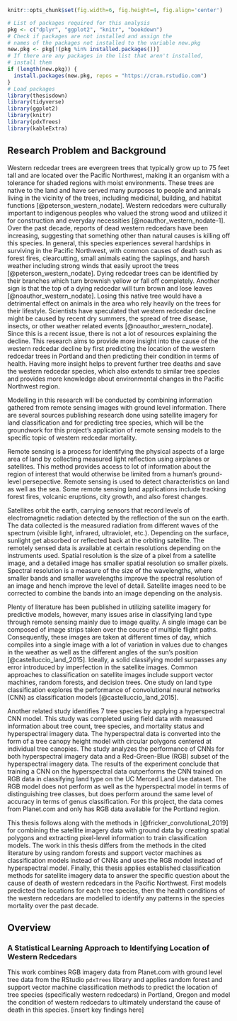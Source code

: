 <!--
This is for including Chapter 1.  Notice that it's also good practice to name your chunk.  This will help you debug potential issues as you knit.  The chunk above is called intro and the one below is called chapter1.  Feel free to change the name of the Rmd file as you wish, but don't forget to change it here from chap1.Rmd.
-->

<!--
The {#rmd-basics} text after the chapter declaration will allow us to link throughout the document back to the beginning of Chapter 1.  These labels will automatically be generated (if not specified) by changing the spaces to hyphens and capital letters to lowercase.  Look for the reference to this label at the beginning of Chapter 2.
-->

```r
knitr::opts_chunk$set(fig.width=6, fig.height=4, fig.align='center')
```


<!-- # R Markdown Basics {#rmd-basics} -->

<!-- Here is a brief introduction into using _R Markdown_. _Markdown_ is a simple formatting syntax for authoring HTML, PDF, and MS Word documents. _R Markdown_ provides the flexibility of _Markdown_ with the implementation of **R** input and output.  For more details on using _R Markdown_ see <https://rmarkdown.rstudio.com>.   -->

<!-- Be careful with your spacing in _Markdown_ documents.  While whitespace largely is ignored, it does at times give _Markdown_ signals as to how to proceed.  As a habit, try to keep everything left aligned whenever possible, especially as you type a new paragraph.  In other words, there is no need to indent basic text in the Rmd document (in fact, it might cause your text to do funny things if you do). -->

<!-- ## Lists -->

<!-- It's easy to create a list.  It can be unordered like -->

<!-- * Item 1 -->
<!-- * Item 2 -->

<!-- or it can be ordered like -->

<!-- 1. Item 1 -->
<!-- 4. Item 2 -->

<!-- Notice that I intentionally mislabeled Item 2 as number 4.  _Markdown_ automatically figures this out!  You can put any numbers in the list and it will create the list.  Check it out below. -->

<!-- To create a sublist, just indent the values a bit (at least four spaces or a tab).  (Here's one case where indentation is key!) -->

<!-- 1. Item 1 -->
<!-- 1. Item 2 -->
<!-- 1. Item 3 -->
<!--     - Item 3a -->
<!--     - Item 3b -->

<!-- ## Line breaks -->

<!-- Make sure to add white space between lines if you'd like to start a new paragraph.  Look at what happens below in the outputted document if you don't: -->

<!-- Here is the first sentence.  Here is another sentence.  Here is the last sentence to end the paragraph. -->
<!-- This should be a new paragraph. -->

<!-- *Now for the correct way:*  -->

<!-- Here is the first sentence.  Here is another sentence.  Here is the last sentence to end the paragraph. -->

<!-- This should be a new paragraph. -->

<!-- ## R chunks -->

<!-- When you click the **Knit** button above a document will be generated that includes both content as well as the output of any embedded **R** code chunks within the document. You can embed an **R** code chunk like this (`cars` is a built-in **R** dataset): -->

<!-- ```{r cars} -->
<!-- summary(cars) -->
<!-- ``` -->

<!-- ## Inline code -->

<!-- If you'd like to put the results of your analysis directly into your discussion, add inline code like this: -->

<!-- > The `cos` of $2 \pi$ is `r cos(2*pi)`.  -->

<!-- Another example would be the direct calculation of the standard deviation: -->

<!-- > The standard deviation of `speed` in `cars` is `r sd(cars$speed)`. -->

<!-- One last neat feature is the use of the `ifelse` conditional statement which can be used to output text depending on the result of an **R** calculation: -->

<!-- > `r ifelse(sd(cars$speed) < 6, "The standard deviation is less than 6.", "The standard deviation is equal to or greater than 6.")` -->

<!-- Note the use of `>` here, which signifies a quotation environment that will be indented. -->

<!-- As you see with `$2 \pi$` above, mathematics can be added by surrounding the mathematical text with dollar signs.  More examples of this are in [Mathematics and Science] if you uncomment the code in [Math].   -->

<!-- ## Including plots -->

<!-- You can also embed plots. For example, here is a way to use the base **R** graphics package to produce a plot using the built-in `pressure` dataset: -->

<!-- ```{r pressure, echo=FALSE, cache=TRUE, fig.height=3, fig.width=5} -->
<!-- plot(pressure) -->
<!-- ``` -->

<!-- Note that the `echo=FALSE` parameter was added to the code chunk to prevent printing of the **R** code that generated the plot. There are plenty of other ways to add chunk options (like `fig.height` and `fig.width` in the chunk above).  More information is available at <https://yihui.org/knitr/options/>.   -->

<!-- Another useful chunk option is the setting of `cache=TRUE` as you see here.  If document rendering becomes time consuming due to long computations or plots that are expensive to generate you can use knitr caching to improve performance.  Later in this file, you'll see a way to reference plots created in **R** or external figures. -->

<!-- ## Loading and exploring data -->

<!-- Included in this template is a file called `flights.csv`.  This file includes a subset of the larger dataset of information about all flights that departed from Seattle and Portland in 2014. More information about this dataset and its **R** package is available at <https://github.com/ismayc/pnwflights14>. This subset includes only Portland flights and only rows that were complete with no missing values. Merges were also done with the `airports` and `airlines` data sets in the `pnwflights14` package to get more descriptive airport and airline names. -->

<!-- We can load in this data set using the following commands: -->

<!-- ```{r load_data} -->
<!-- # flights.csv is in the data directory -->
<!-- # string columns will be read in as strings and not factors now -->
<!-- flights <- read.csv('~/tree_imaging/index/data/flights.csv', stringsAsFactors = FALSE) -->
<!-- ``` -->

<!-- The data is now stored in the data frame called `flights` in **R**.  To get a better feel for the variables included in this dataset we can use a variety of functions. Here we can see the dimensions (rows by columns) and also the names of the columns. -->

<!-- ```{r str} -->
<!-- dim(flights) -->
<!-- names(flights) -->
<!-- ``` -->

<!-- Another good idea is to take a look at the dataset in table form.  With this dataset having more than 20,000 rows, we won't explicitly show the results of the command here. I recommend you enter the command into the Console **_after_** you have run the **R** chunks above to load the data into **R**. -->

<!-- ```{r view_flights, eval=FALSE} -->
<!-- View(flights) -->
<!-- ``` -->

<!-- While not required, it is highly recommended you use the `dplyr` package to manipulate and summarize your data set as needed.  It uses a syntax that is easy to understand using chaining operations.  Below I've created a few examples of using `dplyr` to get information about the Portland flights in 2014.  You will also see the use of the `ggplot2` package, which produces beautiful, high-quality academic visuals. -->

<!-- We begin by checking to ensure that needed packages are installed and then we load them into our current working environment: -->

```r
# List of packages required for this analysis
pkg <- c("dplyr", "ggplot2", "knitr", "bookdown")
# Check if packages are not installed and assign the
# names of the packages not installed to the variable new.pkg
new.pkg <- pkg[!(pkg %in% installed.packages())]
# If there are any packages in the list that aren't installed,
# install them
if (length(new.pkg)) {
  install.packages(new.pkg, repos = "https://cran.rstudio.com")
}
# Load packages
library(thesisdown)
library(tidyverse)
library(ggplot2)
library(knitr)
library(pdxTrees)
library(kableExtra)
```

\clearpage

## Research Problem and Background
Western redcedar trees are evergreen trees that typically grow up to 75 feet tall and are located over the Pacific Northwest, making it an organism with a tolerance for shaded regions with moist environments. These trees are native to the land and have served many purposes to people and animals living in the vicinity of the trees, including medicinal, building, and habitat functions [@peterson_western_nodate]. Western redcedars were culturally important to indigenous peoples who valued the strong wood and utilized it for construction and everyday necessities [@noauthor_western_nodate-1]. Over the past decade, reports of dead western redcedars have been increasing, suggesting that something other than natural causes is killing off this species. In general, this species experiences several hardships in surviving in the Pacific Northwest, with common causes of death such as forest fires, clearcutting, small animals eating the saplings, and harsh weather including strong winds that easily uproot the trees [@peterson_western_nodate]. Dying redcedar trees can be identified by their branches which turn brownish yellow or fall off completely. Another sign is that the top of a dying redcedar will turn brown and lose leaves [@noauthor_western_nodate]. Losing this native tree would have a detrimental effect on animals in the area who rely heavily on the trees for their lifestyle. Scientists have speculated that western redcedar decline might be caused by recent dry summers, the spread of tree disease, insects, or other weather related events [@noauthor_western_nodate]. Since this is a recent issue, there is not a lot of resources explaining the decline. This research aims to provide more insight into the cause of the western redcedar decline by first predicting the location of the western redcedar trees in Portland and then predicting their condition in terms of health. Having more insight helps to prevent further tree deaths and save the western redcedar species, which also extends to similar tree species and provides more knowledge about environmental changes in the Pacific Northwest region.

Modelling in this research will be conducted by combining information gathered from remote sensing images with ground level information. There are several sources publishing research done using satellite imagery for land classification and for predicting tree species, which will be the groundwork for this project's application of remote sensing models to the specific topic of western redcedar mortality. 

Remote sensing is a process for identifying the physical aspects of a large area of land by collecting measured light reflection using airplanes or satellites. This method provides access to lot of information about the region of interest that would otherwise be limited from a human's ground-level persepective. Remote sensing is used to detect characteristics on land as well as the sea. Some remote sensing land applications include tracking forest fires, volcanic eruptions, city growth, and also forest changes.

Satellites orbit the earth, carrying sensors that record levels of electromagnetic radiation detected by the reflection of the sun on the earth. The data collected is the measured radiation from different waves of the spectrum (visible light, infrared, ultraviolet, etc.). Depending on the surface, sunlight get absorbed or reflected back at the orbiting satellite. The remotely sensed data is available at certain resolutions depending on the instruments used. Spatial resolution is the size of a pixel from a satellite image, and a detailed image has smaller spatial resolution so smaller pixels. Spectral resolution is a measure of the size of the wavelengths, where smaller bands and smaller wavelengths improve the spectral resolution of an image and hench improve the level of detail. Satellite images need to be corrected to combine the bands into an image depending on the analysis.

Plenty of literature has been published in utilizing satellite imagery for predictive models, however, many issues arise in classifying land type through remote sensing mainly due to image quality. A single image can be composed of image strips taken over the course of multiple flight paths. Consequently, these images are taken at different times of day, which compiles into a single image with a lot of variation in values due to changes in the weather as well as the different angles of the sun's position [@castelluccio_land_2015]. Ideally, a solid classifying model surpasses any error introduced by imperfection in the satellite images. Common approaches to classification on satellite images include support vector machines, random forests, and decision trees. One study on land type classification explores the performance of convolutional neural networks (CNN) as classification models [@castelluccio_land_2015].

Another related study identifies 7 tree species by applying a hyperspectral CNN model. This study was completed using field data with measured information about tree count, tree species, and mortality status and hyperspectral imagery data. The hyperspectral data is converted into the form of a tree canopy height model with circular polygons centered at individual tree canopies. The study analyzes the performance of CNNs for both hyperspectral imagery data and a Red-Green-Blue (RGB) subset of the hyperspectral imagery data. The results of the experiment conclude that training a CNN on the hyperspectral data outperforms the CNN trained on RGB data in classifying land type on the UC Merced Land Use dataset. The RGB model does not perform as well as the hyperspectral model in terms of distinguishing tree classes, but does perform around the same level of accuracy in terms of genus classification. For this project, the data comes from Planet.com and only has RGB data available for the Portland region.

This thesis follows along with the methods in [@fricker_convolutional_2019] for combining the satellite imagery data with ground data by creating spatial polygons and extracting pixel-level information to train classification models. The work in this thesis differs from the methods in the cited literature by using random forests and support vector machines as classification models instead of CNNs and uses the RGB model instead of hyperspectral model. Finally, this thesis applies established classification methods for satellite imagery data to answer the specific question about the cause of death of western redcedars in the Pacific Northwest. First models predicted the locations for each tree species, then the health conditions of the western redcedars are modelled to identify any patterns in the species mortality over the past decade.

## Overview
### A Statistical Learning Approach to Identifying Location of Western Redcedars
This work combines RGB imagery data from Planet.com with ground level tree data from the RStudio `pdxTrees` library and applies random forest and support vector machine classification methods to predict the location of tree species (specifically western redcedars) in Portland, Oregon and model the condition of western redcedars to ultimately understand the cause of death in this species. [insert key findings here]


